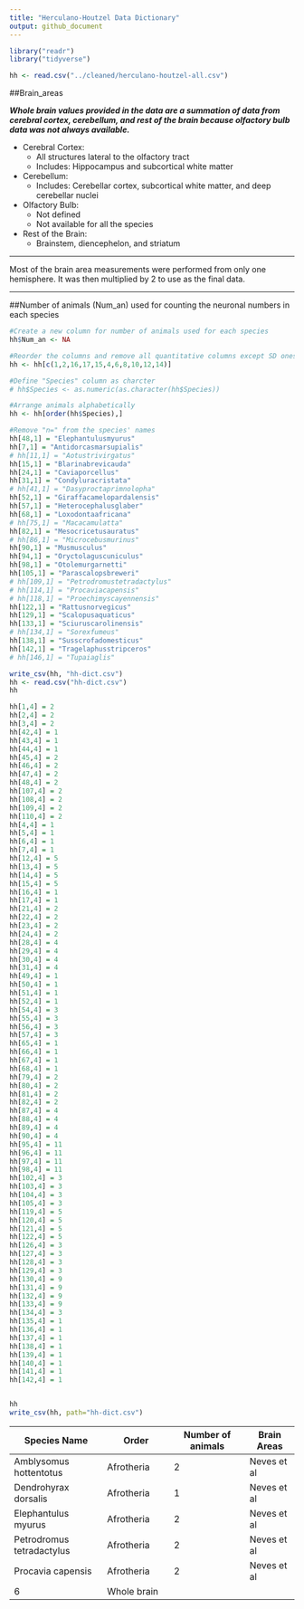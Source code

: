 ```yaml
---
title: "Herculano-Houtzel Data Dictionary"
output: github_document
---
```



```r

library("readr")
library("tidyverse")

hh <- read.csv("../cleaned/herculano-houtzel-all.csv")
```

##Brain_areas

<b><i> Whole brain values provided in the data are a summation of data from cerebral cortex, cerebellum, and rest of the brain because olfactory bulb data was not always available.</b></i>

- Cerebral Cortex:
    - All structures lateral to the olfactory tract
    - Includes: Hippocampus and subcortical white matter

- Cerebellum:
    - Includes: Cerebellar cortex, subcortical white matter, and deep cerebellar nuclei
  
- Olfactory Bulb:
    - Not defined
    - Not available for all the species
    
- Rest of the Brain:
    - Brainstem, diencephelon, and striatum
    
----------------------------------------------------------------------

Most of the brain area measurements were performed from only one hemisphere. It was then multiplied by 2 to use as the final data.

----------------------------------------------------------------------

##Number of animals (Num_an) used for counting the neuronal numbers in each species


```r


#Create a new column for number of animals used for each species
hh$Num_an <- NA

#Reorder the columns and remove all quantitative columns except SD ones
hh <- hh[c(1,2,16,17,15,4,6,8,10,12,14)]

```

```r

#Define "Species" column as charcter
# hh$Species <- as.numeric(as.character(hh$Species))

#Arrange animals alphabetically
hh <- hh[order(hh$Species),]

#Remove "n=" from the species' names
hh[48,1] = "Elephantulusmyurus"
hh[7,1] = "Antidorcasmarsupialis"
# hh[11,1] = "Aotustrivirgatus"
hh[15,1] = "Blarinabrevicauda"
hh[24,1] = "Caviaporcellus"
hh[31,1] = "Condyluracristata"
# hh[41,1] = "Dasyproctaprimnolopha"
hh[52,1] = "Giraffacamelopardalensis"
hh[57,1] = "Heterocephalusglaber"
hh[68,1] = "Loxodontaafricana"
# hh[75,1] = "Macacamulatta"
hh[82,1] = "Mesocricetusauratus"
# hh[86,1] = "Microcebusmurinus"
hh[90,1] = "Musmusculus"
hh[94,1] = "Oryctolaguscuniculus"
hh[98,1] = "Otolemurgarnetti"
hh[105,1] = "Parascalopsbreweri"
# hh[109,1] = "Petrodromustetradactylus"
# hh[114,1] = "Procaviacapensis"
# hh[118,1] = "Proechimyscayennensis"
hh[122,1] = "Rattusnorvegicus"
hh[129,1] = "Scalopusaquaticus"
hh[133,1] = "Sciuruscarolinensis"
# hh[134,1] = "Sorexfumeus"
hh[138,1] = "Susscrofadomesticus"
hh[142,1] = "Tragelaphusstripceros"
# hh[146,1] = "Tupaiaglis"

write_csv(hh, "hh-dict.csv")
hh <- read.csv("hh-dict.csv")
hh
```

```r

hh[1,4] = 2
hh[2,4] = 2
hh[3,4] = 2
hh[42,4] = 1
hh[43,4] = 1
hh[44,4] = 1
hh[45,4] = 2
hh[46,4] = 2
hh[47,4] = 2
hh[48,4] = 2
hh[107,4] = 2
hh[108,4] = 2
hh[109,4] = 2
hh[110,4] = 2
hh[4,4] = 1
hh[5,4] = 1
hh[6,4] = 1
hh[7,4] = 1
hh[12,4] = 5
hh[13,4] = 5
hh[14,4] = 5
hh[15,4] = 5
hh[16,4] = 1
hh[17,4] = 1
hh[21,4] = 2
hh[22,4] = 2
hh[23,4] = 2
hh[24,4] = 2
hh[28,4] = 4
hh[29,4] = 4
hh[30,4] = 4
hh[31,4] = 4
hh[49,4] = 1
hh[50,4] = 1
hh[51,4] = 1
hh[52,4] = 1
hh[54,4] = 3
hh[55,4] = 3
hh[56,4] = 3
hh[57,4] = 3
hh[65,4] = 1
hh[66,4] = 1
hh[67,4] = 1
hh[68,4] = 1
hh[79,4] = 2
hh[80,4] = 2
hh[81,4] = 2
hh[82,4] = 2
hh[87,4] = 4
hh[88,4] = 4
hh[89,4] = 4
hh[90,4] = 4
hh[95,4] = 11
hh[96,4] = 11
hh[97,4] = 11
hh[98,4] = 11
hh[102,4] = 3
hh[103,4] = 3
hh[104,4] = 3
hh[105,4] = 3
hh[119,4] = 5
hh[120,4] = 5
hh[121,4] = 5
hh[122,4] = 5
hh[126,4] = 3
hh[127,4] = 3
hh[128,4] = 3
hh[129,4] = 3
hh[130,4] = 9
hh[131,4] = 9
hh[132,4] = 9
hh[133,4] = 9
hh[134,4] = 3
hh[135,4] = 1
hh[136,4] = 1
hh[137,4] = 1
hh[138,4] = 1
hh[139,4] = 1
hh[140,4] = 1
hh[141,4] = 1
hh[142,4] = 1


hh
write_csv(hh, path="hh-dict.csv")

```




| Species Name           | Order           | Number of animals | Brain Areas  |
|------------------------|-----------------|-------------------|-------------|
| Amblysomus hottentotus | Afrotheria      | 2                 | Neves et al |
| Dendrohyrax dorsalis   | Afrotheria      | 1                 | Neves et al |
| Elephantulus myurus    | Afrotheria      | 2                 | Neves et al |
| Petrodromus tetradactylus | Afrotheria   | 2                 | Neves et al |
| Procavia capensis      | Afrotheria      | 2                 | Neves et al |
| 6                      | Whole brain |